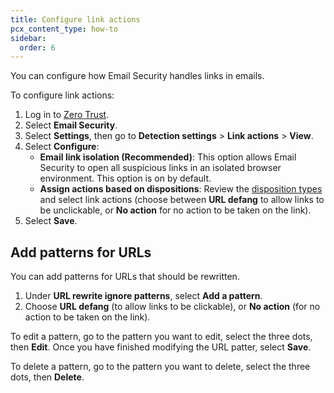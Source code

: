 ```yaml
---
title: Configure link actions
pcx_content_type: how-to
sidebar:
  order: 6
---
```


You can configure how Email Security handles links in emails.

To configure link actions:

1. Log in to [Zero Trust](https://one.dash.cloudflare.com/).
2. Select **Email Security**.
3. Select **Settings**, then go to **Detection settings** > **Link actions** > **View**.
4. Select **Configure**:
    - **Email link isolation (Recommended)**: This option allows Email Security to open all suspicious links in an isolated browser environment. This option is on by default.
    - **Assign actions based on dispositions**: Review the [disposition types](/cloudflare-one/email-security/reference/dispositions-and-attributes/#dispositions) and select link actions (choose between **URL defang** to allow links to be unclickable, or **No action** for no action to be taken on the link).
5. Select **Save**.

## Add patterns for URLs

You can add patterns for URLs that should be rewritten.

1. Under **URL rewrite ignore patterns**, select **Add a pattern**.
2. Choose **URL defang** (to allow links to be clickable), or **No action** (for no action to be taken on the link).

To edit a pattern, go to the pattern you want to edit, select the three dots, then **Edit**. Once you have finished modifying the URL patter, select **Save**.

To delete a pattern, go to the pattern you want to delete, select the three dots, then **Delete**.